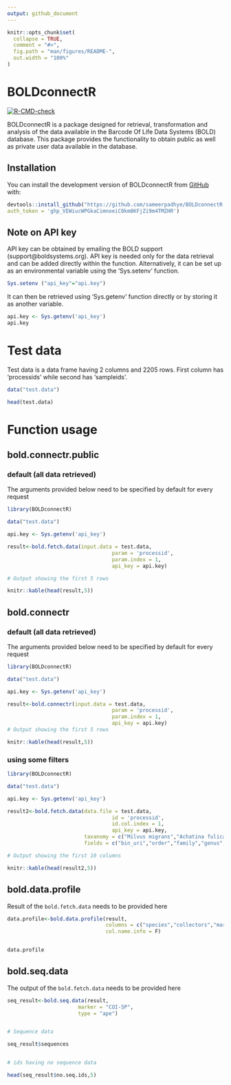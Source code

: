 ```yaml
---
output: github_document
---
```


<!-- README.md is generated from README.Rmd. Please edit that file -->

```r
knitr::opts_chunk$set(
  collapse = TRUE,
  comment = "#>",
  fig.path = "man/figures/README-",
  out.width = "100%"
)
```

# BOLDconnectR

<!-- badges: start -->
[![R-CMD-check](https://github.com/sameerpadhye/BOLDconnectR/actions/workflows/R-CMD-check.yaml/badge.svg)](https://github.com/sameerpadhye/BOLDconnectR/actions/workflows/R-CMD-check.yaml)
<!-- badges: end -->

BOLDconnectR is a package designed for retrieval, transformation and analysis of the data available in the Barcode Of Life Data Systems (BOLD) database. This package provides the functionality to obtain public as well as private user data available in the database.

## Installation

You can install the development version of BOLDconnectR from [GitHub](https://github.com/) with:


``` r

devtools::install_github("https://github.com/sameerpadhye/BOLDconnectR.git",
auth_token = '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')

```

## Note on API key

API key can be obtained by emailing the BOLD support (support@boldsystems.org).
API key is needed only for the data retrieval and can be added directly within the function. Alternatively, it can be set up as an environmental variable using the 'Sys.setenv' function. 

```r

Sys.setenv ("api_key"="api.key")

```

It can then be retrieved using ‘Sys.getenv’ function directly or by storing it as another variable.

```r

api.key <- Sys.getenv('api_key')
api.key
```

# Test data

Test data is a data frame having 2 columns and 2205 rows. First column has 'processids' while second has 'sampleids'.

```r

data("test.data")

head(test.data)

```

# Function usage


## bold.connectr.public


### default (all data retrieved)
The arguments provided below need to be specified by default for every request

```r

library(BOLDconnectR)

data("test.data")

api.key <- Sys.getenv('api_key')

result<-bold.fetch.data(input.data = test.data,
                                  param = 'processid',
                                  param.index = 1,
                                  api_key = api.key)

# Output showing the first 5 rows

knitr::kable(head(result,5))

```


## bold.connectr


### default (all data retrieved)
The arguments provided below need to be specified by default for every request

```r

library(BOLDconnectR)

data("test.data")

api.key <- Sys.getenv('api_key')

result<-bold.connectr(input.data = test.data,
                                  param = 'processid',
                                  param.index = 1,
                                  api_key = api.key)
# Output showing the first 5 rows

knitr::kable(head(result,5))

```

### using some filters

```r

library(BOLDconnectR)

data("test.data")

api.key <- Sys.getenv('api_key')

result2<-bold.fetch.data(data.file = test.data,
                                  id = 'processid',
                                  id.col.index = 1,
                                  api_key = api.key,
                         taxanomy = c("Milvus migrans","Achatina fulica","Faxonius virilis"),
                         fields = c("bin_uri","order","family","genus","species"))

# Output showing the first 10 columns

knitr::kable(head(result2,5))

```

## bold.data.profile

Result of the `bold.fetch.data` needs to be provided here

```r

data.profile<-bold.data.profile(result,
                                columns = c("species","collectors","marker_code","identified_by","nuc_basecount"),
                                col.name.info = F)


data.profile

```


## bold.seq.data

The output of the `bold.fetch.data` needs to be provided here

```r

seq_result<-bold.seq.data(result,
                       marker = "COI-5P",
                       type = "ape")


# Sequence data

seq_result$sequences


# ids having no sequence data

head(seq_result$no.seq.ids,5)

```

